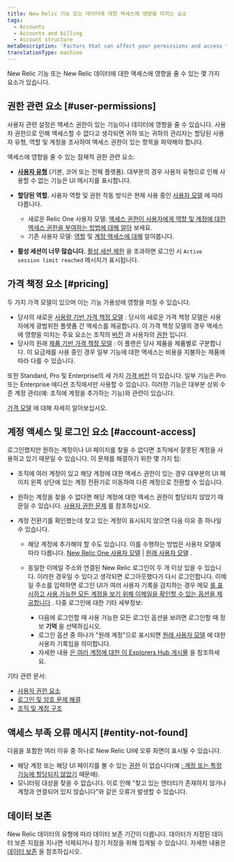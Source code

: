 ```yaml
---
title: New Relic 기능 또는 데이터에 대한 액세스에 영향을 미치는 요소
tags:
  - Accounts
  - Accounts and billing
  - Account structure
metaDescription: 'Factors that can affect your permissions and access to New Relic features, data, and accounts.'
translationType: machine
---
```


New Relic 기능 또는 New Relic 데이터에 대한 액세스에 영향을 줄 수 있는 몇 가지 요소가 있습니다.

## 권한 관련 요소 [#user-permissions]

사용자 관련 설정은 액세스 권한이 있는 기능이나 데이터에 영향을 줄 수 있습니다. 사용자 권한으로 인해 액세스할 수 없다고 생각되면 귀하 또는 귀하의 관리자는 할당된 사용자 유형, 역할 및 계정을 조사하여 액세스 권한이 있는 항목을 파악해야 합니다.

액세스에 영향을 줄 수 있는 잠재적 권한 관련 요소:

* **[사용자 유형](/docs/accounts/accounts-billing/new-relic-one-user-management/user-type)** (기본, 코어 또는 전체 플랫폼). 대부분의 경우 사용자 유형으로 인해 사용할 수 없는 기능은 UI 메시지를 표시합니다.

* **할당된 역할.** 사용자 역할 및 권한 작동 방식은 현재 사용 중인 [사용자 모델](/docs/accounts/original-accounts-billing/original-product-based-pricing/overview-user-models) 에 따라 다릅니다.

  * 새로운 Relic One 사용자 모델: [액세스 권한이 사용자에게 역할 및 계정에 대한 액세스 권한을 부여하는 방법에 대해 알아](/docs/accounts/accounts-billing/new-relic-one-user-management/user-management-concepts/#understand-concepts) 보세요.
  * 기존 사용자 모델: [역할](/docs/accounts/original-accounts-billing/original-users-roles/users-roles-original-user-model/#roles) 및 [계정 액세스에 대해](/docs/accounts/original-accounts-billing/original-users-roles/parent-child-account-structure) 알아봅니다.

* **활성 세션이 너무 많습니다.** [활성 세션 제한](/docs/accounts/accounts-billing/account-setup/troubleshoot-new-relics-password-email-address-login-problems#active-sessions-limit) 을 초과하면 로그인 시 `Active session limit reached` 메시지가 표시됩니다.

## 가격 책정 요소 [#pricing]

두 가지 가격 모델이 있으며 이는 기능 가용성에 영향을 미칠 수 있습니다.

* 당사의 새로운 [사용량 기반 가격 책정 모델](/docs/new-relic-one-pricing-billing) : 당사의 새로운 가격 책정 모델은 사용자에게 광범위한 플랫폼 간 액세스를 제공합니다. 이 가격 책정 모델의 경우 액세스에 영향을 미치는 주요 요소는 조직의 [버전](https://newrelic.com/pricing) 과 사용자의 [권한](#user-permissions) 입니다.
* 당사의 원래 [제품 기반 가격 책정 모델](/docs/accounts/original-accounts-billing/product-pricing/product-based-pricing) : 이 플랜은 당사 제품을 제품별로 구분합니다. 이 요금제를 사용 중인 경우 일부 기능에 대한 액세스는 비용을 지불하는 제품에 따라 다를 수 있습니다.

또한 Standard, Pro 및 Enterprise의 세 가지 [가격 버전](https://newrelic.com/pricing) 이 있습니다. 일부 기능은 Pro 또는 Enterprise 에디션 조직에서만 사용할 수 있습니다. 이러한 기능은 대부분 상위 수준 계정 관리(예: 조직에 계정을 추가하는 기능)와 관련이 있습니다.

[가격 모델](/docs/accounts/original-accounts-billing/original-product-based-pricing/overview-pricing-models) 에 대해 자세히 알아보십시오.

## 계정 액세스 및 로그인 요소 [#account-access]

로그인했지만 원하는 계정이나 UI 페이지를 찾을 수 없다면 조직에서 잘못된 계정을 사용하고 있기 때문일 수 있습니다. 이 문제를 해결하기 위한 몇 가지 팁:

* 조직에 여러 계정이 있고 해당 계정에 대한 액세스 권한이 있는 경우 대부분의 UI 페이지 왼쪽 상단에 있는 계정 전환기로 이동하여 다른 계정으로 전환할 수 있습니다.

* 원하는 계정을 찾을 수 없다면 해당 계정에 대한 액세스 권한이 할당되지 않았기 때문일 수 있습니다. [사용자 권한 문제](#user-permissions) 를 참조하십시오.

* 계정 전환기를 확인했는데 찾고 있는 계정이 표시되지 않으면 다음 이유 중 하나일 수 있습니다.

  * 해당 계정에 추가해야 할 수도 있습니다. 이를 수행하는 방법은 사용자 모델에 따라 다릅니다. [New Relic One 사용자 모델](/docs/accounts/accounts-billing/account-structure/new-relic-account-structure/#account-access) \| [원래 사용자 모델](/docs/accounts/original-accounts-billing/original-users-roles/original-account-structure) .

  * 동일한 이메일 주소와 연결된 New Relic 로그인이 두 개 이상 있을 수 있습니다. 이러한 경우일 수 있다고 생각되면 로그아웃했다가 다시 로그인합니다. 이메일 주소를 입력하면 로그인 UI가 여러 사용자 기록을 감지하는 경우 메모 [를 표시하고 사용 가능한 모든 계정을 보기 위해 이메일을 확인할 수 있는 옵션을 제공합니다](/docs/accounts/accounts-billing/account-setup/troubleshoot-new-relics-password-email-address-login-problems/#verify-email) . 다중 로그인에 대한 기타 세부정보:

    * 다음에 로그인할 때 사용 가능한 모든 로그인 옵션을 보려면 로그인할 때 정보 **기억** 을 선택하십시오.
    * 로그인 옵션 중 하나가 "원래 계정"으로 표시되면 [원래 사용자 모델](/docs/accounts/original-accounts-billing/original-product-based-pricing/overview-user-models) 에 대한 사용자 기록임을 의미합니다.
    * 자세한 내용 [은 여러 계정에 대한 이 Explorers Hub 게시물](https://discuss.newrelic.com/t/relic-solution-so-youve-created-a-new-account-and-cant-seem-to-access-your-old-account/113122) 을 참조하세요.

기타 관련 문서:

* [사용자 권한 요소](#user-permissions)
* [로그인 및 암호 문제 해결](/docs/accounts/install-new-relic/account-setup/troubleshoot-password-email-address-login-problems)
* [조직 및 계정 구조](/docs/accounts/accounts-billing/new-relic-one-pricing-users/account-user-structure)

## 액세스 부족 오류 메시지 [#entity-not-found]

다음을 포함한 여러 이유 중 하나로 New Relic UI에 오류 화면이 표시될 수 있습니다.

* 해당 계정 또는 해당 UI 페이지를 볼 수 있는 [권한](#user-permissions) 이 없습니다(예 [: 계정 또는 특정 기능에 할당되지 않았기](#account-access) 때문에).
* 모니터링 대상을 찾을 수 없습니다. 이로 인해 "찾고 있는 엔터티가 존재하지 않거나 계정과 연결되어 있지 않습니다"와 같은 오류가 발생할 수 있습니다.

## 데이터 보존

New Relic 데이터의 유형에 따라 데이터 보존 기간이 다릅니다. 데이터가 지정된 데이터 보존 지점을 지나면 삭제되거나 장기 저장을 위해 집계될 수 있습니다. 자세한 내용은 [데이터 보존](/docs/manage-stored-data) 을 참조하십시오.